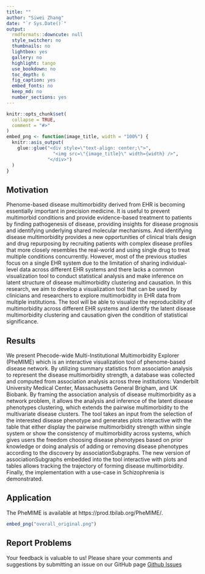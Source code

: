 ```yaml
---
title: ""
author: "Siwei Zhang"
date: "`r Sys.Date()`"
output:
  rmdformats::downcute: null
  style_switcher: no
  thumbnails: no
  lightbox: yes
  gallery: no
  highlight: tango
  use_bookdown: no
  toc_depth: 6
  fig_caption: yes
  embed_fonts: no
  keep_md: no
  number_sections: yes
---
```


```r
knitr::opts_chunk$set(
  collapse = TRUE,
  comment = "#>"
)
embed_png <- function(image_title, width = "100%") {
  knitr::asis_output(
    glue::glue("<div style=\"text-align: center;\">",
                 "<img src=\"{image_title}\" width={width} />",
               "</div>")
  )
}
```

## Motivation

Phenome-based disease multimorbidity derived from EHR is becoming essentially important in precision medicine. It is useful to prevent multimorbid conditions and provide evidence-based treatment to patients by finding pathogenesis of disease, providing insights for disease prognosis and identifying underlying shared molecular mechanisms. And identifying disease multimorbidity provides a new opportunities of clinical trials design and drug repurposing by recruiting patients with complex disease profiles that more closely resembles the real-world and using single drug to treat multiple conditions concurrently. However, most of the previous studies focus on a single EHR system due to the limitation of sharing individual-level data across different EHR systems and there lacks a common visualization tool to conduct statistical analysis and make inference on latent structure of disease multimorbidity clustering and causation. In this research, we aim to develop a visualization tool that can be used by clinicians and researchers to explore multimorbidity in EHR data from multiple institutions. The tool will be able to visualize the reproducibility of multimorbidity across different EHR systems and identify the latent disease multimorbidity clustering and causation given the condition of statistical significance. 

## Results

We present Phecode-wide Multi-Institutional Multimorbidity Explorer  (PheMIME) which is an interactive visualization tool of phenome-based disease network. By utilizing summary statistics from association analysis to represent the disease multimorbidity strength, a database was collected and computed from association analysis across three institutions: Vanderbilt University Medical Center, Massachusetts General Brigham, and UK Biobank. By framing the association analysis of disease multimorbidity as a network problem, it allows the analysis and inference of the latent disease phenotypes clustering, which extends the pairwise multimorbidity to the multivariate disease clusters. The tool takes an input from the selection of the interested disease phenotype and generates plots interactive with the table that either display the pairwise multimorbidity strength within single system or show the consistency of multimorbidity across systems, which gives users the freedom choosing disease phenotypes based on prior knowledge or doing analysis of adding or removing disease phenotypes according to the discovery by associationSubgraphs. The new version of associationSubgraphs embedded into the tool interactive with plots and tables allows tracking the trajectory of forming disease multimorbidity. Finally, the implementation with a use-case in Schizophrenia is demonstrated.

## Application

The PheMIME is available at https://prod.tbilab.org/PheMIME/.

```r
embed_png("overall_original.png")
```

## Report Problems

Your feedback is valuable to us! Please share your comments and suggestions by submitting an issue on our GitHub page [Github Issues](https://github.com/tbilab/PheMIME/issues)
